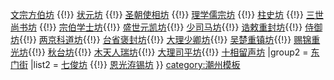 {{Navbox
|name = 潮州牌坊街
|title = [[潮州牌坊街]]
|titlestyle =
|image =
|style = text-align:left;
|groupstyle = 
|state = {{{state<includeonly>|collapsed</includeonly>}}}
|group1 = [[太平街]]
|list1 = [[四进士坊]] {{!}} [[文宗方伯坊]] {{!}} [[状元坊(潮州)|状元坊]] {{!}} [[圣朝使相坊]] {{!}} [[理学儒宗坊]] {{!}} [[柱史坊]] {{!}} [[三世尚书坊]] {{!}} [[宗伯学士坊]]{{!}} [[盛世元凯坊]]{{!}} [[少司马坊]]{{!}} [[诰敕重封坊]]{{!}} [[侍御坊]]{{!}} [[两京科道坊]]{{!}} [[台省褒封坊]]{{!}} [[大理少卿坊]]{{!}} [[吴楚重镇坊]]{{!}} [[赐锦重光坊]]{{!}} [[秋台坊]]{{!}} [[木天人瑞坊]]{{!}} [[大理司平坊]]{{!}} [[十相留声坊]]
|group2 = [[东门街]]
|list2 = [[七俊坊]] {{!}} [[恩光洊锡坊]] 
}}
<noinclude>
[[category:潮州模板]]
</noinclude>